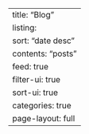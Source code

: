 ---
title: "Blog"
listing:
  sort: "date desc"
  contents: "posts"
  feed: true
  filter-ui: true 
  sort-ui: true
  categories: true 
page-layout: full
---